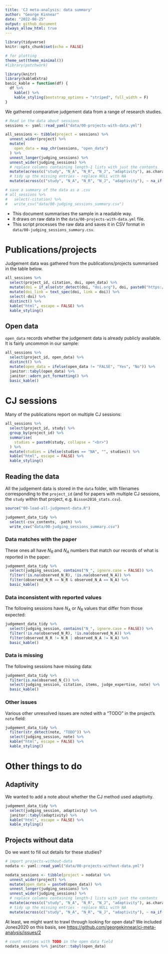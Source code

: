 ```yaml
---
title: 'CJ meta-analysis: data summary'
author: "George Kinnear"
date: "2022-08-25"
output: github_document
always_allow_html: true
---
```


```r
library(tidyverse)
knitr::opts_chunk$set(echo = FALSE)

# for plotting
theme_set(theme_minimal())
#library(patchwork)

library(knitr)
library(kableExtra)
basic_kable = function(df) {
  df %>% 
    kable() %>%
    kable_styling(bootstrap_options = "striped", full_width = F)
}
```

We gathered comparative judgement data from a range of research studies.

```r
# Read in the data about sessions
sessions <- yaml::read_yaml("data/00-projects-with-data.yml")

all_sessions <- tibble(project = sessions) %>% 
  unnest_wider(project) %>% 
  mutate(
    open_data = map_chr(sessions, "open_data")
  ) %>% 
  unnest_longer(judging_sessions) %>%
  unnest_wider(judging_sessions) %>%
  # replace columns containing length-1 lists with just the contents
  mutate(across(c("study", "N_A", "N_R", "N_J", "adaptivity"), as.character)) %>% 
  # tidy up the missing entries - replace NULL with NA
  mutate(across(c("study", "N_A", "N_R", "N_J", "adaptivity"), ~ na_if(.x, "NULL")))

# save a summary of the data as a .csv
# all_sessions %>% 
#   select(-citation) %>% 
#   write_csv("data/00-judging_sessions_summary.csv")
```

* This document summarises the sample in a readable way.
* It draws on raw data in the `data/00-projects-with-data.yml` file.
* This script processes the raw data and saves it in CSV format in `data/00-judging_sessions_summary.csv`.

# Publications/projects

Judgement data was gathered from the publications/projects summarised in the table below.

```r
all_sessions %>% 
  select(project_id, citation, doi, open_data) %>% 
  mutate(doi = if_else(str_detect(doi, "doi.org"), doi, paste0("https://doi.org/", doi))) %>% 
  mutate(doi_link = text_spec(doi, link = doi)) %>% 
  select(-doi) %>% 
  distinct() %>%
  kable("html", escape = FALSE) %>%
  kable_styling() 
```

## Open data

`open_data` records whether the judgement data is already publicly available. It is fairly uncommon in our sample:

```r
all_sessions %>% 
  select(project_id, open_data) %>% 
  distinct() %>% 
  mutate(open_data = ifelse(open_data != "FALSE", "Yes", "No")) %>% 
  janitor::tabyl(open_data) %>% 
  janitor::adorn_pct_formatting() %>% 
  basic_kable()
```


# CJ sessions

Many of the publications report on multiple CJ sessions:

```r
all_sessions %>% 
  select(project_id, study) %>%
  group_by(project_id) %>% 
  summarise(
    studies = paste0(study, collapse = "<br>")
  ) %>% 
  mutate(studies = ifelse(studies == "NA", "", studies)) %>%  
  kable("html", escape = FALSE) %>%
  kable_styling()
```

## Reading the data

All the judgement data is stored in the `data` folder, with filenames corresponding to the `project_id` (and for papers with multiple CJ sessions, the `study` within that project, e.g. `Bisson2016_stats.csv`).

```r
source("00-load-all-judgement-data.R")

judgement_data_tidy %>% 
  select(-csv_contents, -path) %>% 
  write_csv("data/00-judging_sessions_summary.csv")
```

### Data matches with the paper

These ones all have $N_R$ and $N_A$ numbers that match our records of what is reported in the paper:

```r
judgement_data_tidy %>% 
  select(judging_session, contains("N_", ignore.case = FALSE)) %>% 
  filter(!is.na(observed_N_R), !is.na(observed_N_A)) %>% 
  filter(observed_N_R == N_R & observed_N_A == N_A) %>% 
  basic_kable()
```

### Data inconsistent with reported values

The following sessions have $N_A$ or $N_R$ values that differ from those expected:

```r
judgement_data_tidy %>% 
  select(judging_session, contains("N_", ignore.case = FALSE)) %>% 
  filter(!is.na(observed_N_R), !is.na(observed_N_A)) %>% 
  filter(observed_N_R != N_R | observed_N_A != N_A) %>% 
  basic_kable()
```

### Data is missing

The following sessions have missing data:

```r
judgement_data_tidy %>% 
  filter(is.na(observed_N_C)) %>% 
  select(judging_session, citation, items, judge_expertise, note) %>% 
  basic_kable()
```

### Other issues

Various other unresolved issues are noted with a "TODO" in the project's `note` field:

```r
judgement_data_tidy %>% 
  filter(str_detect(note, "TODO")) %>% 
  select(judging_session, note) %>%
  kable("html", escape = FALSE) %>%
  kable_styling()
```


# Other things to do

## Adaptivity

We wanted to add a note about whether the CJ method used adaptivity.

```r
judgement_data_tidy %>% 
  select(judging_session, adaptivity) %>%
  janitor::tabyl(adaptivity) %>% 
  kable("html", escape = FALSE) %>%
  kable_styling()
```


## Projects without data

Do we want to fill out details for these studies?

```r
# import projects-without-data
nodata <- yaml::read_yaml("data/00-projects-without-data.yml")

nodata_sessions <- tibble(project = nodata) %>% 
  unnest_wider(project) %>% 
  mutate(open_data = paste0(open_data)) %>% 
  unnest_longer(judging_sessions) %>%
  unnest_wider(judging_sessions) %>%
  # replace columns containing length-1 lists with just the contents
  mutate(across(c("study", "N_A", "N_R", "N_J", "adaptivity"), as.character)) %>% 
  # tidy up the missing entries - replace NULL with NA
  mutate(across(c("study", "N_A", "N_R", "N_J", "adaptivity"), ~ na_if(.x, "NULL")))
```

At least, we might want to trawl through looking for open data? We included Jones2020 on this basis, see <https://github.com/georgekinnear/cj-meta-analysis/issues/2>

```r
# count entries with TODO in the open data field
nodata_sessions %>% janitor::tabyl(open_data)
```

